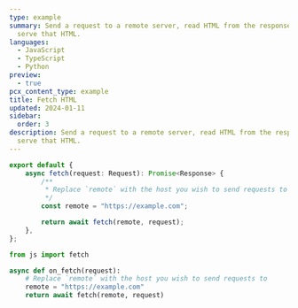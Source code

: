 ```yaml
---
type: example
summary: Send a request to a remote server, read HTML from the response, and
  serve that HTML.
languages:
  - JavaScript
  - TypeScript
  - Python
preview:
  - true
pcx_content_type: example
title: Fetch HTML
updated: 2024-01-11
sidebar:
  order: 3
description: Send a request to a remote server, read HTML from the response, and
  serve that HTML.
---
```



<Tabs syncKey="workersExamples"> <TabItem label="JavaScript" icon="seti:javascript">

<Render file="fetch-html-example-js" />

</TabItem> <TabItem label="TypeScript" icon="seti:typescript">

```ts
export default {
	async fetch(request: Request): Promise<Response> {
		/**
		 * Replace `remote` with the host you wish to send requests to
		 */
		const remote = "https://example.com";

		return await fetch(remote, request);
	},
};
```

</TabItem> <TabItem label="Python" icon="seti:python">

```py
from js import fetch

async def on_fetch(request):
    # Replace `remote` with the host you wish to send requests to
    remote = "https://example.com"
    return await fetch(remote, request)
```

</TabItem> </Tabs>
